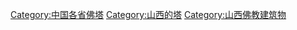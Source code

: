 [[Category:中国各省佛塔|Category:中国各省佛塔]]
[[Category:山西的塔|Category:山西的塔]]
[[Category:山西佛教建筑物|Category:山西佛教建筑物]]